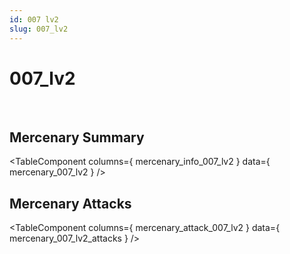 ```yaml
---
id: 007 lv2
slug: 007_lv2
---
```



# 007_lv2

<div style = {{ display: "flex" }}>
    <Image img={require('@site/static/img/mercenaries/illust/thum_char_view_n_007.jpg')}/>
    <Image img={require('@site/static/img/mercenaries/illust/thum_char_view_o_007.jpg')}/>
</div>

## Mercenary Summary

<TableComponent
  columns={ mercenary_info_007_lv2 }
  data={ mercenary_007_lv2 }
/>

## Mercenary Attacks

<TableComponent
  columns={ mercenary_attack_007_lv2 }
  data={ mercenary_007_lv2_attacks }
/>